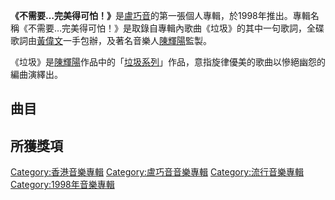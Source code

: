 {{Infobox album <!-- See Wikipedia:WikiProject_Albums -->
| name       = 不需要…完美得可怕！
| type       = EP
| artist     = [[盧巧音|盧巧音]]
| cover      = 盧巧音 不需要…完美得可怕！.jpg
| released   = 1998年5月18日
| recorded   = 1998年
| genre      = 粵語
| length     = 18分16秒
| label      = [[新力音樂_(香港)|新力唱片]]
| producer   = [[陳輝陽|陳輝陽]]
<!-- 未知參數 | number     = 5 -->
| reviews    = 
| prev_title = 
| prev_year  = 
| next_title = [[miao...|miao...]]
| next_year  = 1998
}}
'''《不需要…完美得可怕！》'''是[[盧巧音|盧巧音]]的第一張個人專輯，於1998年推出。專輯名稱《不需要…完美得可怕！》是取錄自專輯內歌曲《垃圾》的其中一句歌詞，全碟歌詞由[[黃偉文|黃偉文]]一手包辦，及著名音樂人[[陳輝陽|陳輝陽]]監製。

《垃圾》是[[陳輝陽|陳輝陽]]作品中的「[[垃圾五部曲|垃圾系列]]」作品，意指旋律優美的歌曲以慘絕幽怨的編曲演繹出。

== 曲目 ==
{{Tracklist
| all_lyrics = [[黃偉文|黃偉文]]
| all_producer = [[陳輝陽|陳輝陽]]

| title1 = 800伴
| music1 = 陳輝陽
| arranger1 = Pete Lewis

| title2 = 自戀影院
| music2 = 陳輝陽
| arranger2 = 陳輝陽

| title3 = 垃圾
| music3 = 陳輝陽
| arranger3 = [[Ted_Lo|Ted Lo]]、陳輝陽

| title4 = 沮喪
| music4 = 李伯健
| arranger4 = Pete Lewis

| title5 = 唱你
| music5 = 陳輝陽、盧巧音
| arranger5 = 陳輝陽
}}

== 所獲獎項 ==

[[Category:香港音樂專輯|Category:香港音樂專輯]]
[[Category:盧巧音音樂專輯|Category:盧巧音音樂專輯]]
[[Category:流行音樂專輯|Category:流行音樂專輯]]
[[Category:1998年音樂專輯|Category:1998年音樂專輯]]